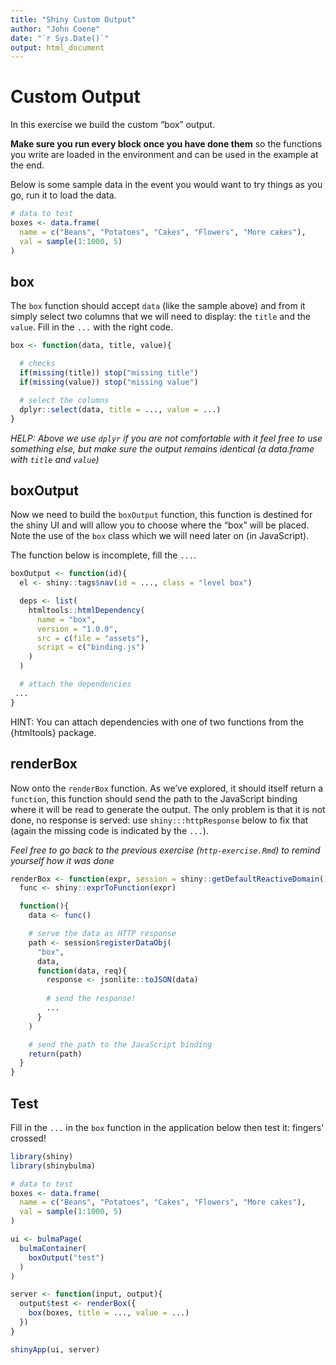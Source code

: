 ```yaml
---
title: "Shiny Custom Output"
author: "John Coene"
date: "`r Sys.Date()`"
output: html_document
---
```


# Custom Output

In this exercise we build the custom "box" output.

__Make sure you run every block once you have done them__ so the functions you write are loaded in the environment and can be used in the example at the end.

Below is some sample data in the event you would want to try things as you go, run it to load the data.

```r
# data to test
boxes <- data.frame(
  name = c("Beans", "Potatoes", "Cakes", "Flowers", "More cakes"),
  val = sample(1:1000, 5)
)
```

## box

The `box` function should accept `data` (like the sample above) and from it simply select two columns that we will need to display: the `title` and the `value`. Fill in the `...` with the right code.

```r
box <- function(data, title, value){

  # checks
  if(missing(title)) stop("missing title")
  if(missing(value)) stop("missing value")

  # select the columns
  dplyr::select(data, title = ..., value = ...)
}
```

_HELP: Above we use `dplyr` if you are not comfortable with it feel free to use something else, but make sure the output remains identical (a data.frame with `title` and `value`)_

## boxOutput

Now we need to build the `boxOutput` function, this function is destined for the shiny UI and will allow you to choose where the "box" will be placed. Note the use of the `box` class which we will need later on (in JavaScript).

The function below is incomplete, fill the `...`.

```r
boxOutput <- function(id){
  el <- shiny::tags$nav(id = ..., class = "level box")

  deps <- list(
    htmltools::htmlDependency(
      name = "box",
      version = "1.0.0",
      src = c(file = "assets"),
      script = c("binding.js")
    )
  )

  # attach the dependencies
 ...
}
```

HINT: You can attach dependencies with one of two functions from the {htmltools} package.

## renderBox

Now onto the `renderBox` function. As we've explored, it should itself return a `function`, this function should send the path to the JavaScript binding where it will be read to generate the output. The only problem is that it is not done, no response is served: use `shiny:::httpResponse` below to fix that (again the missing code is indicated by the `...`).

_Feel free to go back to the previous exercise (`http-exercise.Rmd`) to remind yourself how it was done_

```r
renderBox <- function(expr, session = shiny::getDefaultReactiveDomain()) {
  func <- shiny::exprToFunction(expr)

  function(){
    data <- func()

    # serve the data as HTTP response
    path <- session$registerDataObj(
      "box", 
      data, 
      function(data, req){
        response <- jsonlite::toJSON(data)
        
        # send the response!
        ...
      }
    )

    # send the path to the JavaScript binding
    return(path)
  }
}
```

## Test

Fill in the `...` in the `box` function in the application below then test it: fingers' crossed!

```r
library(shiny)
library(shinybulma)

# data to test
boxes <- data.frame(
  name = c("Beans", "Potatoes", "Cakes", "Flowers", "More cakes"),
  val = sample(1:1000, 5)
)

ui <- bulmaPage(
  bulmaContainer(
    boxOutput("test")
  )
)

server <- function(input, output){
  output$test <- renderBox({
    box(boxes, title = ..., value = ...)
  })
}

shinyApp(ui, server)
```
